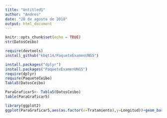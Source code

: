 ```yaml
---
title: "Untitled1"
author: "Andres"
date: "28 de agosto de 2018"
output: html_document
---
```


```r
knitr::opts_chunk$set(echo = TRUE)
str(DatosCeibo)

require(devtools)
install_github("kbqt14/PaqueteExamenUNGS")

install.packages("dplyr")
install.packages("PaqueteExamenUNGS")
require(dplyr)
require(PaqueteCeibo)
Tabla5(DatosCeibo)

ParaGraficar5<- Tabla5(DatosCeibo)
table(ParaGraficar5)

library(ggplot2)
ggplot(ParaGraficar5,aes(as.factor(x=Tratamiento),y=Longitud))+geom_bar(stat="identity",width = 0.8)+scale_x_discrete(breaks=c("0","5","10","50","70","100","200","300","400","500"))+  scale_x_discrete(expand = expand_scale(add = 2))

  
  
```

